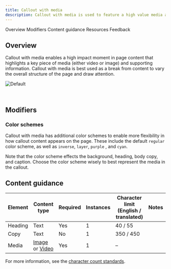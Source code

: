 ```yaml
---
title: Callout with media
description: Callout with media is used to feature a high value media asset such as a customer story.
---
```



<ComponentDescription name="Callout with media" type="layout" />

<AnchorLinks>

<AnchorLink>Overview</AnchorLink>
<AnchorLink>Modifiers</AnchorLink>
<AnchorLink>Content guidance</AnchorLink>
<AnchorLink>Resources</AnchorLink>
<AnchorLink>Feedback</AnchorLink>

</AnchorLinks>

## Overview

Callout with media enables a high impact moment in page content that highlights a key piece of media (either video or image) and supporting information. Callout with media is best used as a break from content to vary the overall structure of the page and draw attention.

![Default](../../images/component/callout-with-media/cwm-overview.png)

<br />

## Modifiers

### Color schemes

Callout with media has additional color schemes to enable more flexibility in how callout content appears on the page. These include the default `regular` color scheme, as well as `inverse`, `layer`, `purple` , and `cyan`.

Note that the color scheme effects the background, heading, body copy, and caption. Choose the color scheme wisely to best represent the media in the callout.

<ResourceLinks name="Callout with media" type="layout" />

## Content guidance

| Element | Content type                                                                                                                       | Required | Instances | Character limit <br/>(English / translated) | Notes |
| ------- | ---------------------------------------------------------------------------------------------------------------------------------- | -------- | --------- | ------------------------------------------- | ----- |
| Heading | Text                                                                                                                               | Yes      | 1         | 40 / 55                                     |       |
| Copy    | Text                                                                                                                               | No       | 1         | 350 / 450                                   |       |
| Media   | [Image](https://www.ibm.com/standards/carbon/components/images/) or [Video](https://www.ibm.com/standards/carbon/components/video) | Yes      | 1         | –                                           |       |

For more information, see the [character count standards](https://www.ibm.com/standards/carbon/guidelines/content#character-count-standards).

<ComponentFooter name="Callout with media" type="layout" />
